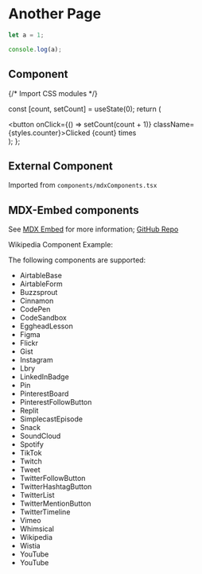 # Another Page

```js filename="demo.js" {3} copy
let a = 1;

console.log(a);
```

## Component


{/* Import CSS modules */}

  const [count, setCount] = useState(0);
  return (
    <div>
      <button onClick={() => setCount(count + 1)} className={styles.counter}>Clicked {count} times</button>
    </div>
  );
};

<Counter/>

## External Component

Imported from `components/mdxComponents.tsx`

<Counters />

## MDX-Embed components

See [MDX Embed](https://mdx-embed.com) for more information; [GitHub Repo](https://github.com/PaulieScanlon/mdx-embed)

Wikipedia Component Example:

<Wikipedia wikipediaLink='Web_design' height='300' />

The following components are supported:

- AirtableBase
- AirtableForm
- Buzzsprout
- Cinnamon
- CodePen
- CodeSandbox
- EggheadLesson
- Figma
- Flickr
- Gist
- Instagram
- Lbry
- LinkedInBadge
- Pin
- PinterestBoard
- PinterestFollowButton
- Replit
- SimplecastEpisode
- Snack
- SoundCloud
- Spotify
- TikTok
- Twitch
- Tweet
- TwitterFollowButton
- TwitterHashtagButton
- TwitterList
- TwitterMentionButton
- TwitterTimeline
- Vimeo
- Whimsical
- Wikipedia
- Wistia
- YouTube
- YouTube
